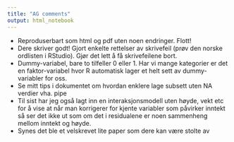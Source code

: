 ```yaml
---
title: "AG comments"
output: html_notebook
---
```


-   Reproduserbart som html og pdf uten noen endringer. Flott!
-   Dere skriver godt! Gjort enkelte rettelser av skrivefeil (prøv den norske ordlisten i RStudio). Gjør det lett å få skrivefeilene bort.
-   Dummy-variabel, bare to tilfeller 0 eller 1. Har vi mange kategorier er det en faktor-variabel hvor R automatisk lager et helt sett av dummy-variabler for oss.
-   Se mitt tips i dokumentet om hvordan enklere lage subsett uten NA verdier vha. pipe
-   Til sist har jeg også lagt inn en interaksjonsmodell uten høyde, vekt etc for å vise at når man korrigerer for kjente variabler som påvirker inntekt så ser det ikke ut som om det i residualene er noen sammenheng mellom inntekt og høyde.
-   Synes det ble et velskrevet lite paper som dere kan være stolte av
